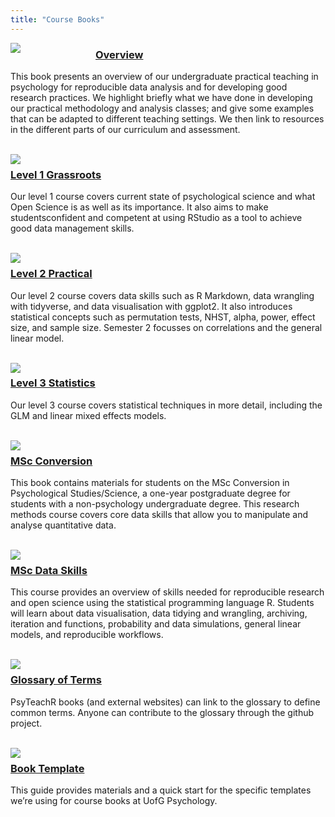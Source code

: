```yaml
---
title: "Course Books"
---
```


<style>
  br { clear: both; }
  a.logo {
    display: block;
    width: 25%;
    max-width: 150px;
    min-width: 50px;
    float: left;
    margin-right: 10px;
  }
</style>

<a class="logo" href="/ug-overview/"><img src="img/overview.png"></a>

### [Overview](/ug-overview/) 

This book presents an overview of our undergraduate practical teaching in psychology for reproducible data analysis and for developing good research practices. We highlight briefly what we have done in developing our practical methodology and analysis classes; and give some examples that can be adapted to different teaching settings. We then link to resources in the different parts of our curriculum and assessment.

<br><a class="logo" href="/ug1-practical/"><img src="img/L1.png"></a>

### [Level 1 Grassroots](/ug1-practical/)

Our level 1 course covers current state of psychological science and what Open Science is as well as its importance. It also aims to make studentsconfident and competent at using RStudio as a tool to achieve good data management skills.

<br><a class="logo" href="/ug2-practical/"><img src="img/L2.png"></a>

### [Level 2 Practical](/ug2-practical/)

Our level 2 course covers data skills such as R Markdown, data wrangling with tidyverse, and data visualisation with ggplot2. It also introduces statistical concepts such as permutation tests, NHST, alpha, power, effect size, and sample size. Semester 2 focusses on correlations and the general linear model.

<br><a class="logo" href="/ug3-stats/"><img class="logo" src="img/L3.png"></a>

### [Level 3 Statistics](/ug3-stats/)

Our level 3 course covers statistical techniques in more detail, including the GLM and linear mixed effects models.

<br><a class="logo" href="/msc-conv-f2f/"><img  src="img/msc_conv.png"> 

### [MSc Conversion](/msc-conv-f2f/)

This book contains materials for students on the MSc Conversion in Psychological Studies/Science, a one-year postgraduate degree for students with a non-psychology undergraduate degree. This research methods course covers core data skills that allow you to manipulate and analyse quantitative data.

<br><a class="logo" href="/msc-data-skills/"><img  src="img/msc_ds.png"></a>

### [MSc Data Skills](/msc-data-skills/)

This course provides an overview of skills needed for reproducible research and open science using the statistical programming language R. Students will learn about data visualisation, data tidying and wrangling, archiving, iteration and functions, probability and data simulations, general linear models, and reproducible workflows.

<br><a class="logo" href="/glossary/"><img class="logo" src="img/glossary.png"></a>

### [Glossary of Terms](/glossary/)

PsyTeachR books (and external websites) can link to the glossary to define common terms. Anyone can contribute to the glossary through the github project.

<br><a class="logo" href="/book-template/"><img  src="img/psyteachr_hex.png"></a>

### [Book Template](/book-template/)

This guide provides materials and a quick start for the specific templates we're using for course books at UofG Psychology.